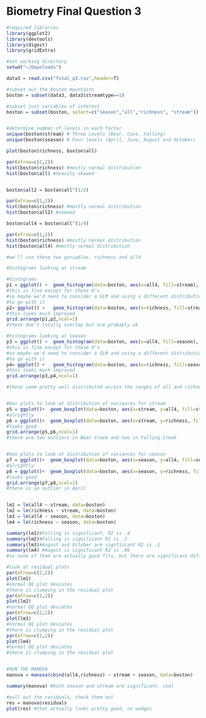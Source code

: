 
# Biometry Final Question 3
```r


#required libraries
library(ggplot2)
library(devtools)
library(digest)
library(gridExtra)

#set working directory
setwd("~/Downloads")

data3 = read.csv("final_q3.csv",header=T)

#subset out the boston mountains
boston = subset(data3, data3$streamtype==1)

#subset just variables of interest
boston = subset(boston, select=c("season","all","richness", "stream"))


#determine number of levels in each factor
unique(boston$stream) # Three Levels (Bear, Cave, Falling)
unique(boston$season) # Four levels (April, June, August and October)

plot(boston$richness, boston$all)

par(mfrow=c(1,2))
hist(boston$richness) #mostly normal distribution
hist(boston$all) #heavily skewed


boston$all2 = boston$all^(1/2)

par(mfrow=c(1,2))
hist(boston$richness) #mostly normal distribution
hist(boston$all2) #skewed

boston$all4 = boston$all^(1/4)

par(mfrow=c(1,2))
hist(boston$richness) #mostly normal distribution
hist(boston$all4) #mostly normal distribution

#we'll use these two gariables, richness and all4

#histograms looking at stream

#histograms
p1 = ggplot() +  geom_histogram(data=boston, aes(x=all4, fill=stream), position=position_dodge())
#this is fine except for those 0's
#so maybe we'd need to consider a GLM and using a different distribution, but we're just going 
#to go with it
p2= ggplot() +   geom_histogram(data=boston, aes(x=richness, fill=stream), position=position_dodge())
#this looks much improved
grid.arrange(p1,p2,ncol=1)
#these don't totally overlap but are probably ok

#histograms looking at season
p3 = ggplot() +  geom_histogram(data=boston, aes(x=all4, fill=season), position=position_dodge())
#this is fine except for those 0's
#so maybe we'd need to consider a GLM and using a different distribution, but we're just going 
#to go with it
p4= ggplot() +   geom_histogram(data=boston, aes(x=richness, fill=season), position=position_dodge())
#this looks much improved
grid.arrange(p3,p4,ncol=1)

#these seem pretty well distributed across the ranges of all and richness values


#box plots to look at distribution of variances for stream
p5 = ggplot()+  geom_boxplot(data=boston, aes(x=stream, y=all4, fill=stream))
#alrightly
p6 = ggplot()+  geom_boxplot(data=boston, aes(x=stream, y=richness, fill=stream))
#looks good
grid.arrange(p5,p6,ncol=1)
#there are two outliers in Bear Creek and two in Falling Creek


#box plots to look at distribution of variances for season
p7 = ggplot()+  geom_boxplot(data=boston, aes(x=season, y=all4, fill=season))
#alrightly
p8 = ggplot()+  geom_boxplot(data=boston, aes(x=season, y=richness, fill=season))
#looks good
grid.arrange(p7,p8,ncol=1)
#there is an outlier in April


lm1 = lm(all4 ~ stream, data=boston) 
lm2 = lm(richness ~ stream, data=boston) 
lm3 = lm(all4 ~ season, data=boston) 
lm4 = lm(richness ~ season, data=boston)

summary(lm1)#Falling is significant, R2 is .4
summary(lm2)#Falling is significant R2 is .2
summary(lm3)#August and October are signfiicant R2 is .1
summary(lm4) #August is significant R2 is .06
#so none of them are actually good fits, but there are significant differences in each case

#look at residual plots
par(mfrow=c(2,2))
plot(lm1)
#normal QQ plot deviates
#there is clumping in the residual plot
par(mfrow=c(2,2))
plot(lm2)
#normal QQ plot deviates
par(mfrow=c(2,2))
plot(lm3)
#normal QQ plot deviates
#there is clumping in the residual plot
par(mfrow=c(2,2))
plot(lm4)
#normal QQ plot deviates
#there is clumping in the residual plot


#RUN THE MANOVA
manova = manova(cbind(all4,richness) ~ stream + season, data=boston)

summary(manova) #both season and stream are significant, cool

#pull out the residuals, check them out
res = manova$residuals
plot(res) #that actually looks pretty good, no wedges
```
